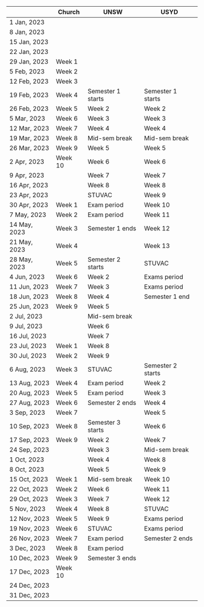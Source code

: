 |              | Church  | UNSW              | USYD              |
| ------------ | ------- | ----------------- | ----------------- |
| 1 Jan, 2023  |         |                   |                   |
| 8 Jan, 2023  |         |                   |                   |
| 15 Jan, 2023 |         |                   |                   |
| 22 Jan, 2023 |         |                   |                   |
| 29 Jan, 2023 | Week 1  |                   |                   |
| 5 Feb, 2023  | Week 2  |                   |                   |
| 12 Feb, 2023 | Week 3  |                   |                   |
| 19 Feb, 2023 | Week 4  | Semester 1 starts | Semester 1 starts |
| 26 Feb, 2023 | Week 5  | Week 2            | Week 2            |
| 5 Mar, 2023  | Week 6  | Week 3            | Week 3            |
| 12 Mar, 2023 | Week 7  | Week 4            | Week 4            |
| 19 Mar, 2023 | Week 8  | Mid-sem break     | Mid-sem break     |
| 26 Mar, 2023 | Week 9  | Week 5            | Week 5            |
| 2 Apr, 2023  | Week 10 | Week 6            | Week 6            |
| 9 Apr, 2023  |         | Week 7            | Week 7            |
| 16 Apr, 2023 |         | Week 8            | Week 8            |
| 23 Apr, 2023 |         | STUVAC            | Week 9            |
| 30 Apr, 2023 | Week 1  | Exam period       | Week 10           |
| 7 May, 2023  | Week 2  | Exam period       | Week 11           |
| 14 May, 2023 | Week 3  | Semester 1 ends   | Week 12           |
| 21 May, 2023 | Week 4  |                   | Week 13           |
| 28 May, 2023 | Week 5  | Semester 2 starts | STUVAC            |
| 4 Jun, 2023  | Week 6  | Week 2            | Exams period      |
| 11 Jun, 2023 | Week 7  | Week 3            | Exams period      |
| 18 Jun, 2023 | Week 8  | Week 4            | Semester 1 end    |
| 25 Jun, 2023 | Week 9  | Week 5            |                   |
| 2 Jul, 2023  |         | Mid-sem break     |                   |
| 9 Jul, 2023  |         | Week 6            |                   |
| 16 Jul, 2023 |         | Week 7            |                   |
| 23 Jul, 2023 | Week 1  | Week 8            |                   |
| 30 Jul, 2023 | Week 2  | Week 9            |                   |
| 6 Aug, 2023  | Week 3  | STUVAC            | Semester 2 starts |
| 13 Aug, 2023 | Week 4  | Exam period       | Week 2            |
| 20 Aug, 2023 | Week 5  | Exam period       | Week 3            |
| 27 Aug, 2023 | Week 6  | Semester 2 ends   | Week 4            |
| 3 Sep, 2023  | Week 7  |                   | Week 5            |
| 10 Sep, 2023 | Week 8  | Semester 3 starts | Week 6            |
| 17 Sep, 2023 | Week 9  | Week 2            | Week 7            |
| 24 Sep, 2023 |         | Week 3            | Mid-sem break     |
| 1 Oct, 2023  |         | Week 4            | Week 8            |
| 8 Oct, 2023  |         | Week 5            | Week 9            |
| 15 Oct, 2023 | Week 1  | Mid-sem break     | Week 10           |
| 22 Oct, 2023 | Week 2  | Week 6            | Week 11           |
| 29 Oct, 2023 | Week 3  | Week 7            | Week 12           |
| 5 Nov, 2023  | Week 4  | Week 8            | STUVAC            |
| 12 Nov, 2023 | Week 5  | Week 9            | Exams period      |
| 19 Nov, 2023 | Week 6  | STUVAC            | Exams period      |
| 26 Nov, 2023 | Week 7  | Exam period       | Semester 2 ends   |
| 3 Dec, 2023  | Week 8  | Exam period       |                   |
| 10 Dec, 2023 | Week 9  | Semester 3 ends   |                   |
| 17 Dec, 2023 | Week 10 |                   |                   |
| 24 Dec, 2023 |         |                   |                   |
| 31 Dec, 2023 |         |                   |                   |
